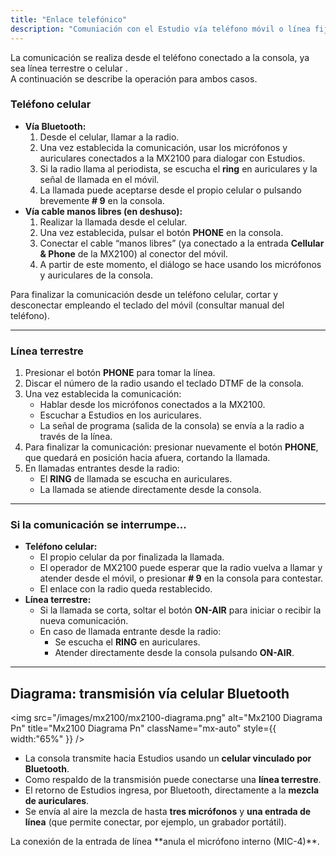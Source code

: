 ```yaml
---
title: "Enlace telefónico"
description: "Comuniación con el Estudio vía teléfono móvil o línea fija."
---
```


La comunicación se realiza desde el teléfono conectado a la consola, ya sea línea terrestre o celular .\
A continuación se describe la operación para ambos casos.


### Teléfono celular

- **Vía Bluetooth:**
  1. Desde el celular, llamar a la radio.
  2. Una vez establecida la comunicación, usar los micrófonos y auriculares conectados a la MX2100 para dialogar con Estudios.
  3. Si la radio llama al periodista, se escucha el **ring** en auriculares y la señal de llamada en el móvil.
  4. La llamada puede aceptarse desde el propio celular o pulsando brevemente **# 9** en la consola.
- **Vía cable manos libres (en deshuso):**
  1. Realizar la llamada desde el celular.
  2. Una vez establecida, pulsar el botón **PHONE** en la consola.
  3. Conectar el cable “manos libres” (ya conectado a la entrada **Cellular & Phone** de la MX2100) al conector del móvil.
  4. A partir de este momento, el diálogo se hace usando los micrófonos y auriculares de la consola.

<Note>
  Para finalizar la comunicación desde un teléfono celular, cortar y desconectar empleando el teclado del móvil (consultar manual del teléfono).
</Note>

---

### Línea terrestre

1. Presionar el botón **PHONE** para tomar la línea.
2. Discar el número de la radio usando el teclado DTMF de la consola.
3. Una vez establecida la comunicación:
   - Hablar desde los micrófonos conectados a la MX2100.
   - Escuchar a Estudios en los auriculares.
   - La señal de programa (salida de la consola) se envía a la radio a través de la línea.
4. Para finalizar la comunicación: presionar nuevamente el botón **PHONE**, que quedará en posición hacia afuera, cortando la llamada.
5. En llamadas entrantes desde la radio:
   - El **RING** de llamada se escucha en auriculares.
   - La llamada se atiende directamente desde la consola.

---

### Si la comunicación se interrumpe...

- **Teléfono celular:**
  - El propio celular da por finalizada la llamada.
  - El operador de MX2100 puede esperar que la radio vuelva a llamar y atender desde el móvil, o presionar **# 9** en la consola para contestar.
  - El enlace con la radio queda restablecido.
- **Línea terrestre:**
  - Si la llamada se corta, soltar el botón **ON-AIR** para iniciar o recibir la nueva comunicación.
  - En caso de llamada entrante desde la radio:
    - Se escucha el **RING** en auriculares.
    - Atender directamente desde la consola pulsando **ON-AIR**.

---

## Diagrama: transmisión vía celular Bluetooth

<img
  src="/images/mx2100/mx2100-diagrama.png"
  alt="Mx2100 Diagrama Pn"
  title="Mx2100 Diagrama Pn"
  className="mx-auto"
  style={{ width:"65%" }}
/>

- La consola transmite hacia Estudios usando un **celular vinculado por Bluetooth**.
- Como respaldo de la transmisión puede conectarse una **línea terrestre**.
- El retorno de Estudios ingresa, por Bluetooth, directamente a la **mezcla de auriculares**.
- Se envía al aire la mezcla de hasta **tres micrófonos** y **una entrada de línea** (que permite conectar, por ejemplo, un grabador portátil).

<Warning>
  La conexión de la entrada de línea **anula el micrófono interno (MIC-4)**.
</Warning>